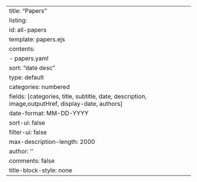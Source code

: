---
title: "Papers"
listing:
  id: all-papers
  template: papers.ejs
  contents: 
    - papers.yaml
  sort: "date desc"
  type: default
  categories: numbered
  fields: [categories, title, subtitle, date, description, image,outputHref, display-date, authors]
  date-format: MM-DD-YYYY
  sort-ui: false
  filter-ui: false
  max-description-length: 2000
author: ''
comments: false
title-block-style: none
---